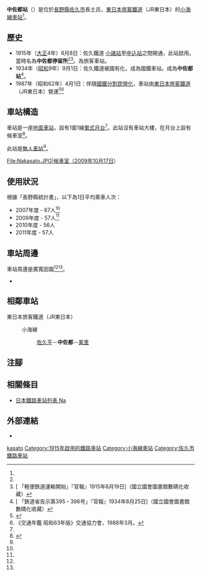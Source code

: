 {{NoteTA
|T=zh-hans:中佐都站;zh-hk:中佐都站;zh-tw:中佐都車站;
|1=zh-hans:中佐都站;zh-hk:中佐都站;zh-tw:中佐都車站;
}}
{{Infobox station
|公司色 = green
|站名 = 中佐都
|圖片 = Nakasato-Sta-201107.JPG
|圖片說明 = 月台（2011年7月）
|日文原名 = 中佐都
|平假名 = なかさと
|羅馬拼音 = Nakasato
|副站名 = 
|電報略號 = ナト<ref name="nagano-zeneki">{{Cite book|author=信濃毎日新聞社出版部 |title=長野県鉄道全駅 増補改訂版 |publisher=信濃毎日新聞社 |date=2011-07-24 |isbn=9784784071647 |page=137|language=ja}}</ref>
|所在地 = {{JPN}}[[長野縣|長野縣]][[佐久市|佐久市]]長土呂<ref name="nagano-zeneki"/>
|座標 = {{coord|36|16|51.48|N|138|27|12.34|E|type:railwaystation_region:JP-24|display=inline,title}}
|車站構造 = [[地面車站|地面車站]]
|月台配置 = 1面1線<ref name="nagano-zeneki"/>
|啟用年月日 = 1915年（[[大正|大正]]4年）8月8日<ref name="nagano-zeneki"/>
|廢站年月日 = 
|乘客人數 = 57
|上下車人次 = 
|統計年度 = 2011
|轉車 = 
|全寬備註 = [[無人車站|無人車站]]<ref name="nagano-zeneki"/><br>海拔：699.3米<ref name="nagano-zeneki"/>
|adjacent = {{Adjacent stations|system=東日本旅客鐵道|line=小海線|left=佐久平|right=美里|note-left=0.9km|note-mid=距離[[小淵澤站|小淵澤]]72.4km|note-right=1.4km}}
}}
'''中佐都站'''（{{jpn|j=中佐都駅|hg=なかさとえき|rm=Nakasato eki|f=y}}）是位於[[長野縣|長野縣]][[佐久市|佐久市]]長土呂，[[東日本旅客鐵道|東日本旅客鐵道]]（JR東日本）的[[小海線|小海線]][[鐵路車站|車站]]<ref name="nagano-zeneki"/>。

== 歷史 == 
* 1915年（[[大正|大正]]4年）8月8日：佐久鐵道 [[小諸站|小諸站]]至[[中込站|中込站]]之間開通，此站啟用。當時名為'''中佐都停留所'''<ref name="nagano-zeneki"/><ref>[{{NDLDC|2953023/3}} 「軽便鉄道運輸開始」『官報』1915年8月19日]（國立國會圖書館數碼化收藏）</ref>。為旅客車站。
* 1934年（[[昭和|昭和]]9年）9月1日：佐久鐵道被國有化，成為國鐵車站。成為'''中佐都站'''<ref>[{{NDLDC|2958772/3}} 「鉄道省告示第395・396号」『官報』1934年8月25日]（國立國會圖書館數碼化收藏）</ref>。
* 1987年（昭和62年）4月1日：伴隨[[國鐵分割民營化|國鐵分割民營化]]，車站由[[東日本旅客鐵道|東日本旅客鐵道]]（JR東日本）營運<ref name="sone03">{{Cite book|author={{Translink|ja|曽根悟|曾根悟}}（監修） |title=週刊 歴史でめぐる鉄道全路線 国鉄・JR |editor=朝日新聞出版分冊百科編集部（編集） |publisher={{Translink|ja|朝日新聞出版}} |series=週刊朝日百科 |volume=3号 飯田線・身延線・小海線 |date=2009-07-26 |page=27 |language=ja}}</ref><ref name="trafic-yearbook-1988">《交通年鑑 昭和63年版》交通協力會，1988年3月。</ref>

== 車站構造 ==
車站是一座[[地面車站|地面車站]]，設有1面1線[[單式月台|單式月台]]<ref name="nagano-zeneki"/>。此站沒有車站大樓，在月台上設有候車室<ref name="zeneki12">{{Cite book|title =週刊 JR全駅・全車両基地 |publisher = {{Translink|ja|朝日新聞出版}} |series=週刊朝日百科 |volume  =12号 大宮駅・野辺山駅・川原湯温泉駅ほか92駅 |date =2012-10-28 |page =27 |language=ja}}</ref>。

此站是[[無人車站|無人車站]]<ref name="nagano-zeneki"/>。

<gallery widths="160" heights="220">
File:Nakasato.JPG|候車室（2009年10月17日）
</gallery>
== 使用狀況 ==
根據「長野縣統計書」，以下為1日平均乘車人次：
* 2007年度 - 67人<ref name="nagano-zeneki"/>
* 2009年度 - 57人<ref name="nagano-zeneki"/>
* 2010年度 - 56人
* 2011年度 - 57人

== 車站周邊 ==
車站周邊是廣寬田園<ref name="nagano-zeneki"/><ref name="zeneki12"/>。
* {{Translink|ja|国道141号|國道141號}}

== 相鄰車站 ==
; 東日本旅客鐵道（JR東日本）
: {{Color|green|■}}小海線
:: [[佐久平站|佐久平]]－'''中佐都'''－[[美里站|美里]]
== 注腳 ==
{{Reflist}}
== 相關條目 ==
{{commonscat|Nakasato Station}}
* [[日本鐵路車站列表_Na|日本鐵路車站列表 Na]]
== 外部連結 ==
*{{外部連結/JR東日本車站|1092|中佐都}}{{ja icon}}
{{小海線}}
{{DEFAULTSORT:Nakasato}}
[[Category:日本鐵路車站_Na|kasato]]
[[Category:1915年啟用的鐵路車站|Category:1915年啟用的鐵路車站]]
[[Category:小海線車站|Category:小海線車站]]
[[Category:佐久市鐵路車站|Category:佐久市鐵路車站]]